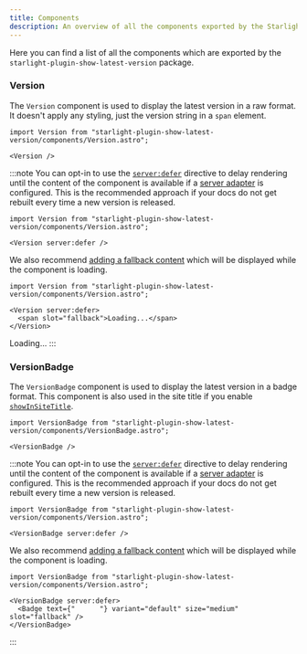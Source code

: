 ```yaml
---
title: Components
description: An overview of all the components exported by the Starlight Plugin Show Latest Version plugin.
---
```


Here you can find a list of all the components which are exported by the `starlight-plugin-show-latest-version` package.


### Version


The `Version` component is used to display the latest version in a raw format. It doesn't apply any styling, just the version string in a `span` element.

```mdx
import Version from "starlight-plugin-show-latest-version/components/Version.astro";

<Version />
```

<Preview>

<Version />

</Preview>

:::note
You can opt-in to use the [`server:defer`](https://docs.astro.build/en/reference/directives-reference/#serverdefer) directive to delay rendering until the content of the component is available if a [server adapter](https://docs.astro.build/en/guides/on-demand-rendering/#server-adapters) is configured. This is the recommended approach if your docs do not get rebuilt every time a new version is released. 

```mdx
import Version from "starlight-plugin-show-latest-version/components/Version.astro";

<Version server:defer />
```

<Preview>

<Version server:defer />

</Preview>

We also recommend [adding a fallback content](https://docs.astro.build/en/guides/server-islands/#server-island-fallback-content) which will be displayed while the component is loading.

```mdx
import Version from "starlight-plugin-show-latest-version/components/Version.astro";

<Version server:defer>
  <span slot="fallback">Loading...</span>
</Version>
```

<Preview>

<Version server:defer>
  <span slot="fallback">Loading...</span>
</Version>

</Preview>
:::

### VersionBadge


The `VersionBadge` component is used to display the latest version in a badge format. This component is also used in the site title if you enable [`showInSiteTitle`](/configuration#showinsitetitle).

```mdx
import VersionBadge from "starlight-plugin-show-latest-version/components/VersionBadge.astro";

<VersionBadge />
```

<Preview>

<VersionBadge />

</Preview>

:::note
You can opt-in to use the [`server:defer`](https://docs.astro.build/en/reference/directives-reference/#serverdefer) directive to delay rendering until the content of the component is available if a [server adapter](https://docs.astro.build/en/guides/on-demand-rendering/#server-adapters) is configured. This is the recommended approach if your docs do not get rebuilt every time a new version is released. 

```mdx
import VersionBadge from "starlight-plugin-show-latest-version/components/Version.astro";

<VersionBadge server:defer />
```

<Preview>

<VersionBadge server:defer />

</Preview>

We also recommend [adding a fallback content](https://docs.astro.build/en/guides/server-islands/#server-island-fallback-content) which will be displayed while the component is loading.

```mdx
import VersionBadge from "starlight-plugin-show-latest-version/components/Version.astro";

<VersionBadge server:defer>
  <Badge text={"      "} variant="default" size="medium" slot="fallback" />
</VersionBadge>
```

<Preview>

<VersionBadge server:defer>
  <Badge text={"      "} variant="default" size="medium" slot="fallback" />
</VersionBadge>

</Preview>
:::
